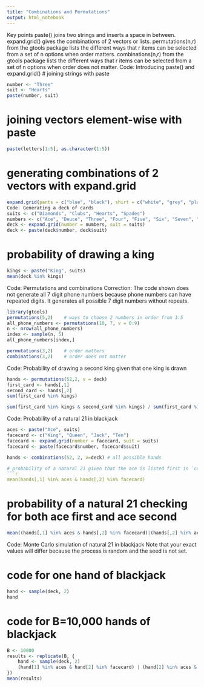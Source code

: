 ```yaml
---
title: "Combinations and Permutations"
output: html_notebook
---
```


Key points
paste() joins two strings and inserts a space in between.
expand.grid() gives the combinations of 2 vectors or lists.
permutations(n,r) from the gtools package lists the different ways that r items can be selected from a set of n options when order matters.
combinations(n,r) from the gtools package lists the different ways that r items can be selected from a set of n options when order does not matter.
Code: Introducing paste() and expand.grid()
# joining strings with paste
```r
number <- "Three"
suit <- "Hearts"
paste(number, suit)
```
# joining vectors element-wise with paste
```r
paste(letters[1:5], as.character(1:5))
```
# generating combinations of 2 vectors with expand.grid
```r
expand.grid(pants = c("blue", "black"), shirt = c("white", "grey", "plaid"))
Code: Generating a deck of cards
suits <- c("Diamonds", "Clubs", "Hearts", "Spades")
numbers <- c("Ace", "Deuce", "Three", "Four", "Five", "Six", "Seven", "Eight", "Nine", "Ten", "Jack", "Queen", "King")
deck <- expand.grid(number = numbers, suit = suits)
deck <- paste(deck$number, deck$suit)
```
# probability of drawing a king
```r
kings <- paste("King", suits)
mean(deck %in% kings)
```
Code: Permutations and combinations
Correction: The code shown does not generate all 7 digit phone numbers because phone numbers can have repeated digits. It generates all possible 7 digit numbers without repeats.
```r
library(gtools)
permutations(5,2)    # ways to choose 2 numbers in order from 1:5
all_phone_numbers <- permutations(10, 7, v = 0:9)
n <- nrow(all_phone_numbers)
index <- sample(n, 5)
all_phone_numbers[index,]

permutations(3,2)    # order matters
combinations(3,2)    # order does not matter

```
Code: Probability of drawing a second king given that one king is drawn
```r
hands <- permutations(52,2, v = deck)
first_card <- hands[,1]
second_card <- hands[,2]
sum(first_card %in% kings)

sum(first_card %in% kings & second_card %in% kings) / sum(first_card %in% kings)
```
Code: Probability of a natural 21 in blackjack
```r
aces <- paste("Ace", suits)
facecard <- c("King", "Queen", "Jack", "Ten")
facecard <- expand.grid(number = facecard, suit = suits)
facecard <- paste(facecard$number, facecard$suit)

hands <- combinations(52, 2, v=deck) # all possible hands

# probability of a natural 21 given that the ace is listed first in `combinations`
```r
mean(hands[,1] %in% aces & hands[,2] %in% facecard)
```
# probability of a natural 21 checking for both ace first and ace second
```r
mean((hands[,1] %in% aces & hands[,2] %in% facecard)|(hands[,2] %in% aces & hands[,1] %in% facecard))
```
Code: Monte Carlo simulation of natural 21 in blackjack
Note that your exact values will differ because the process is random and the seed is not set.

# code for one hand of blackjack
```r
hand <- sample(deck, 2)
hand
```
# code for B=10,000 hands of blackjack
```r
B <- 10000
results <- replicate(B, {
    hand <- sample(deck, 2)
    (hand[1] %in% aces & hand[2] %in% facecard) | (hand[2] %in% aces & hand[1] %in% facecard)
})
mean(results)
```

```r

```
